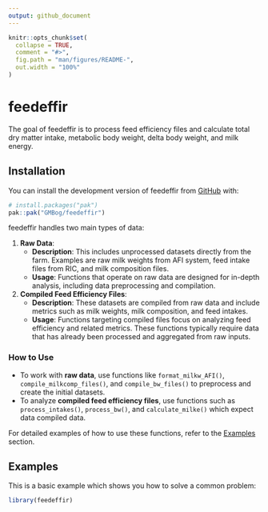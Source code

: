 ```yaml
---
output: github_document
---
```


<!-- README.md is generated from README.Rmd. Please edit that file -->

```r
knitr::opts_chunk$set(
  collapse = TRUE,
  comment = "#>",
  fig.path = "man/figures/README-",
  out.width = "100%"
)
```

# feedeffir

<!-- badges: start -->
<!-- badges: end -->

The goal of feedeffir is to process feed efficiency files and calculate total dry matter intake, metabolic body weight, delta body weight, and milk energy.

## Installation

You can install the development version of feedeffir from [GitHub](https://github.com/) with:

``` r
# install.packages("pak")
pak::pak("GMBog/feedeffir")
```

feedeffir handles two main types of data:

1. **Raw Data**: 
   - **Description**: This includes unprocessed datasets directly from the farm. Examples are raw milk weights from AFI system, feed intake files from RIC, and milk composition files.
   - **Usage**: Functions that operate on raw data are designed for in-depth analysis, including data preprocessing and compilation.

2. **Compiled Feed Efficiency Files**:
   - **Description**: These datasets are compiled from raw data and include metrics such as milk weights, milk composition, and feed intakes.
   - **Usage**: Functions targeting compiled files focus on analyzing feed efficiency and related metrics. These functions typically require data that has already been processed and aggregated from raw inputs.

### How to Use

- To work with **raw data**, use functions like `format_milkw_AFI()`, `compile_milkcomp_files()`, and `compile_bw_files()` to preprocess and create the initial datasets.
- To analyze **compiled feed efficiency files**, use functions such as `process_intakes()`, `process_bw()`, and `calculate_milke()` which expect data compiled data.

For detailed examples of how to use these functions, refer to the [Examples](#examples) section.

## Examples

This is a basic example which shows you how to solve a common problem:

```r
library(feedeffir)
```


